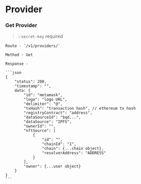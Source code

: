 # Provider

### Get Provider

> 💡`secret-key` required

    Route - `/v1/providers/`
    
    Method - Get
    
    Response -
    
    ```json
    {
        "status": 200,
        "timestamp": "",
        data: {
            "id": "metamask",
            "logo": "logo URL",
            "delimiter": "@",
            "txHash": "transaction hash", // ethereum tx hash
            "registryContract": "address",
            "dataSourceId": "bqd...",
            "dataSource": "IPFS",
            "ownerId": "",
            "nftSource": [
                {
                    "id": "",
                    "chainId": "1",
                    "chain": {...chain object},
                    "resolverAddress": "ADDRESS"
                }
            ],
            "owner": {...user object}
        }
    }
    ```
